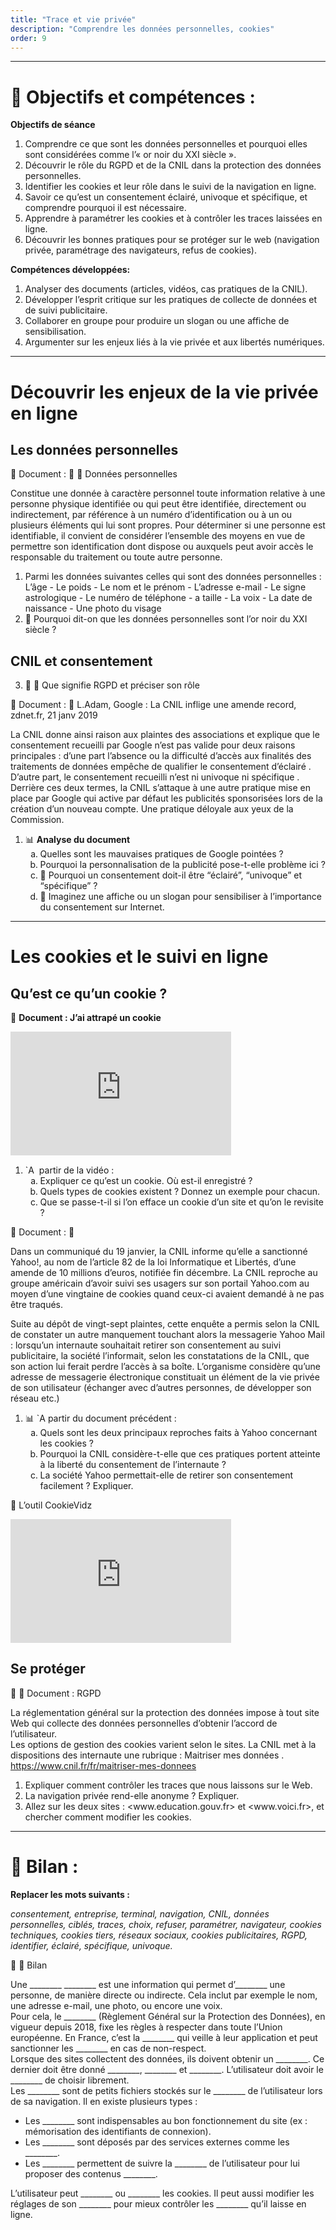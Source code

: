 ```yaml
---
title: "Trace et vie privée"
description: "Comprendre les données personnelles, cookies"
order: 9
---
```


---

# 🔑  Objectifs  et compétences :
**Objectifs de séance**

::: {.competence}
1. Comprendre ce que sont les données personnelles et pourquoi elles sont considérées comme l’« or noir du XXI siècle ».
2. Découvrir le rôle du RGPD et de la CNIL dans la protection des données personnelles.
3. Identifier les cookies et leur rôle dans le suivi de la navigation en ligne.
4. Savoir ce qu’est un consentement éclairé, univoque et spécifique, et comprendre pourquoi il est nécessaire.
5. Apprendre à paramétrer les cookies et à contrôler les traces laissées en ligne.
6. Découvrir les bonnes pratiques pour se protéger sur le web (navigation privée, paramétrage des navigateurs, refus de cookies).
:::

**Compétences développées:**

::: {.competence}
1. Analyser des documents (articles, vidéos, cas pratiques de la CNIL).
2. Développer l’esprit critique sur les pratiques de collecte de données et de suivi publicitaire.
3. Collaborer en groupe pour produire un slogan ou une affiche de sensibilisation.
4. Argumenter sur les enjeux liés à la vie privée et aux libertés numériques.
:::

---


# Découvrir les enjeux de la vie privée en ligne
## \logoAutonomie Les données personnelles

::: {.boitedoc}
<div class="titre">📘 Document  : 🧠 📘 Données personnelles</div>
<div class="contenu">
Constitue une donnée à caractère personnel toute information relative à une personne physique identifiée ou qui peut être identifiée, directement ou indirectement, par référence à un numéro d'identification ou à un ou plusieurs éléments qui lui sont propres. Pour déterminer si une personne est identifiable, il convient de considérer l'ensemble des moyens en vue de permettre son identification dont dispose ou auxquels peut avoir accès le responsable du traitement ou toute autre personne.
</div>
:::

1. Parmi les données suivantes celles qui sont des données personnelles :
L'âge - Le poids - Le nom et le prénom - L'adresse e-mail -
Le signe astrologique -
Le numéro de téléphone -
a taille -
La voix -
La date de naissance -
Une photo du visage 
2. 🤔 Pourquoi dit-on que les données personnelles sont \og l'or noir du XXI\textsuperscript{e} siècle \fg ?

## CNIL et consentement

3. 🔎 🧠 Que signifie RGPD  et préciser son rôle

::: {.boitedoc}
<div class="titre">📘 Document  : 📘 L.Adam, Google : La CNIL inflige une amende record, zdnet.fr, 21 janv 2019</div>
<div class="contenu">
La CNIL donne ainsi raison aux plaintes des associations et explique que le consentement recueilli par Google n'est pas valide pour deux raisons principales : d'une part l'absence ou la difficulté d'accès aux finalités des traitements de données empêche de qualifier le consentement \og d'éclairé \fg. D'autre part, le consentement recueilli n'est ni \og univoque \fg ni \og spécifique \fg. Derrière ces deux termes, la CNIL s'attaque à une autre pratique mise en place par Google qui active par défaut les publicités sponsorisées lors de la création d'un nouveau compte. Une pratique déloyale aux yeux de la Commission.
</div>
:::

1. 📊  **Analyse du document**
    a. Quelles sont les mauvaises pratiques de Google pointées ?
    b. Pourquoi la personnalisation de la publicité pose-t-elle problème ici ?
    c. 🤔 Pourquoi un consentement doit-il être "éclairé", "univoque" et "spécifique" ?
    d. 👥 Imaginez une affiche ou un slogan pour sensibiliser à l'importance du consentement sur Internet.

---


# Les cookies et le suivi en ligne
##  Qu'est ce qu'un cookie ?
📘 **Document : J'ai attrapé un cookie**

  <iframe src="https://www.yout-ube.com/embed/watch?v=eGTxXqm8cr8" allowfullscreen style="width:70%;aspect-ratio:16/9;border:0;"></iframe>



1. \logoAutonomie \`A  partir de la vidéo :
    a. Expliquer ce qu'est un cookie. Où est-il enregistré ?
    b. Quels types de cookies existent ? Donnez un exemple pour chacun.
    c. Que se passe-t-il si l’on efface un cookie d’un site et qu’on le revisite ?

::: {.boitedoc}
<div class="titre">📘 Document  : 📘</div>
<div class="contenu">
Dans un communiqué du 19 janvier, la CNIL informe qu'elle a sanctionné Yahoo!, au nom de l'article 82 de la loi Informatique et Libertés, d'une amende de 10 millions d'euros, notifiée fin décembre. La CNIL reproche au groupe américain d'avoir suivi ses usagers sur son portail Yahoo.com au moyen d'une vingtaine de cookies quand ceux-ci avaient demandé à ne pas être traqués.

Suite au dépôt de vingt-sept plaintes, cette enquête a permis selon la CNIL de constater un autre manquement touchant alors la messagerie Yahoo Mail : lorsqu'un internaute souhaitait retirer son consentement au suivi publicitaire, la société l'informait, selon les constatations de la CNIL, que son action lui ferait perdre l'accès à sa boîte. L'organisme considère qu'une adresse de messagerie électronique constituait  un élément de la vie privée de son utilisateur (échanger avec d'autres personnes, de développer son réseau etc.)
</div>
:::

1. 📊 \`A partir du document précédent :
   a. Quels sont les deux principaux reproches faits à Yahoo concernant les cookies ?
   b. Pourquoi la CNIL considère-t-elle que ces pratiques portent atteinte à la liberté du consentement de l'internaute ?
   c. La société Yahoo permettait-elle de retirer son consentement facilement ? Expliquer.

📘 L'outil CookieVidz

  <iframe src="https://www.yout-ube.com/embed/watch?v=mq5EhJ8_cvg" allowfullscreen style="width:70%;aspect-ratio:16/9;border:0;"></iframe>


## Se protéger

::: {.boitedoc}
<div class="titre">🧠 📘 Document  :   RGPD</div>
<div class="contenu">
La réglementation général sur la protection des données impose à tout site Web qui collecte des données personnelles d'obtenir l'accord de l'utilisateur.<br>
Les options de gestion des cookies varient selon le sites. La CNIL met à la dispositions des internaute une rubrique : \og Maitriser mes données \fg.
<https://www.cnil.fr/fr/maitriser-mes-donnees>
</div>
:::

1. Expliquer comment contrôler les traces que nous laissons sur  le Web.
2. La navigation privée rend-elle anonyme ? Expliquer.
3. Allez sur les deux sites : <www.education.gouv.fr> et <www.voici.fr>, et chercher comment modifier les cookies.


---

# 🧠 Bilan :
**Replacer les mots suivants : **

*consentement, entreprise, terminal, navigation, CNIL, données personnelles, ciblés, traces, choix, refuser, paramétrer, navigateur, cookies techniques, cookies tiers, réseaux sociaux, cookies publicitaires, RGPD, identifier, éclairé, spécifique, univoque.
*

::: {.boitebilan}
<div class="titre">🧠 🧠 Bilan</div>
<div class="contenu">
Une ________ ________ est une information qui permet d’________ une personne, de manière directe ou indirecte. Cela inclut par exemple le nom, une adresse e-mail, une photo, ou encore une voix.
<br>
Pour cela, le ________ (Règlement Général sur la Protection des Données), en vigueur depuis 2018, fixe les règles à respecter dans toute l’Union européenne. En France, c’est la ________ qui veille à leur application et peut sanctionner les ________ en cas de non-respect.
<br>
Lorsque des sites collectent des données, ils doivent obtenir un ________. Ce dernier doit être donné ________, ________ et ________. L’utilisateur doit avoir le ________ de choisir librement.
<br>
Les ________ sont de petits fichiers stockés sur le ________ de l’utilisateur lors de sa navigation. Il en existe plusieurs types :

- Les ________ sont indispensables au bon fonctionnement du site (ex : mémorisation des identifiants de connexion).
- Les ________ sont déposés par des services externes comme les ________.
- Les ________ permettent de suivre la ________ de l’utilisateur pour lui proposer des contenus ________.

L’utilisateur peut ________ ou ________ les cookies. Il peut aussi modifier les réglages de son ________ pour mieux contrôler les ________ qu’il laisse en ligne.
</div>
:::
